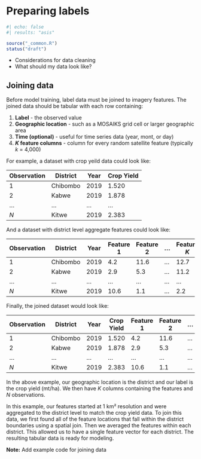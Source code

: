 # Preparing labels

```r
#| echo: false
#| results: "asis"

source("_common.R")
status("draft")
```

- Considerations for data cleaning
- What should my data look like?

## Joining data

Before model training, label data must be joined to imagery features. The joined data should be tabular with each row containing:

1. **Label** - the observed value  
1. **Geographic location** - such as a MOSAIKS grid cell or larger geographic area  
1. **Time (optional)** - useful for time series data (year, mont, or day)  
1. ***K* feature columns** - column for every random satellite feature (typically *k* = 4,000)  

For example, a dataset with crop yeild data could look like:

| Observation | District  | Year | Crop Yield | 
|-------------|-----------|------|------------|
| 1           | Chibombo  | 2019 | 1.520      | 
| 2           | Kabwe     | 2019 | 1.878      | 
| ...         | ...       | ...  | ...        | 
| *N*         | Kitwe     | 2019 | 2.383      | 

And a dataset with district level aggregate features could look like:

| Observation | District  | Year | Feature 1 | Feature 2 | ... | Feature *K* |
|-------------|-----------|------|-----------|-----------|-----|-------------|
| 1           | Chibombo  | 2019 | 4.2       | 11.6      | ... | 12.7        |
| 2           | Kabwe     | 2019 | 2.9       | 5.3       | ... | 11.2        |
| ...         | ...       | ...  | ...       | ...       | ... | ...         |
| *N*         | Kitwe     | 2019 | 10.6      | 1.1       | ... | 2.2         |

Finally, the joined dataset would look like:

| Observation | District  | Year | Crop Yield | Feature 1 | Feature 2 | ... | Feature *K* |
|-------------|-----------|------|------------|-----------|-----------|-----|-------------|
| 1           | Chibombo  | 2019 | 1.520      | 4.2       | 11.6      | ... | 12.7        |
| 2           | Kabwe     | 2019 | 1.878      | 2.9       | 5.3       | ... | 11.2        |
| ...         | ...       | ...  | ...        | ...       | ...       | ... | ...         |
| *N*         | Kitwe     | 2019 | 2.383      | 10.6      | 1.1       | ... | 2.2         |

In the above example, our geographic location is the district and our label is the crop yield (mt/ha). We then have *K* columns containing the features and *N* observations. 

In this example, our features started at 1 km² resolution and were aggregated to the district level to match the crop yield data. To join this data, we first found all of the feature locations that fall within the district boundaries using a spatial join. Then we averaged the features within each district. This allowed us to have a single feature vector for each district. The resulting tabular data is ready for modeling.


**Note:** Add example code for joining data

